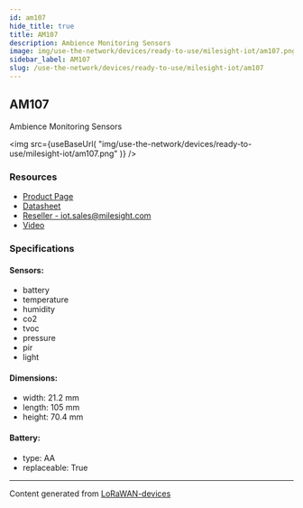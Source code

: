 ```yaml
---
id: am107
hide_title: true
title: AM107
description: Ambience Monitoring Sensors
image: img/use-the-network/devices/ready-to-use/milesight-iot/am107.png
sidebar_label: AM107
slug: /use-the-network/devices/ready-to-use/milesight-iot/am107
---
```



## AM107

Ambience Monitoring Sensors

<img
src={useBaseUrl(
"img/use-the-network/devices/ready-to-use/milesight-iot/am107.png"
)}
/>

### Resources

- [Product Page](https://www.milesight-iot.com/lorawan/sensor/am100/)
- [Datasheet](https://resource.milesight-iot.com/milesight/document/am100-series-datasheet-en.pdf)
- [Reseller - iot.sales@milesight.com](https://www.milesight-iot.com/contact-us/)
- [Video](https://www.youtube.com/watch?v=lu90qeIkjC0&ab_channel=MilesightIoT)

### Specifications

#### Sensors:
- battery
- temperature
- humidity
- co2
- tvoc
- pressure
- pir
- light
#### Dimensions:
- width: 21.2 mm
- length: 105 mm
- height: 70.4 mm
#### Battery: 
- type: AA
- replaceable: True



---
Content generated from [LoRaWAN-devices](https://github.com/TheThingsNetwork/lorawan-devices)